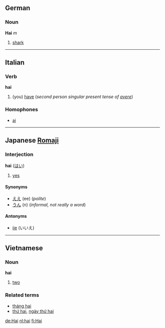 ==German==
===Noun===
'''Hai''' ''m''
#[[shark]]

----
==Italian==
===Verb===
'''hai'''

#(you) [[have]] (''second person singular present tense of [[avere]]'')

===Homophones===
*[[ai#Italian|ai]]
----

==Japanese [[Romaji]]==
===Interjection===<!-- i guess it's an interjection but it could be a particle -->
'''hai''' ([[はい]])

# [[yes]]

====Synonyms====
*[[ええ]] (ee) (''polite'')
*[[うん]] (n) (''informal, not really a word'')

====Antonyms====
*[[iie]] (いいえ)

----
==Vietnamese==
===Noun===
'''hai'''

# [[two]]

===Related terms===
*[[tháng hai]]
*[[thứ hai]], [[ngày thứ hai]]

[[de:Hai]]
[[nl:hai]]
[[fi:Hai]]